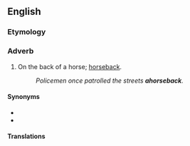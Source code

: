 ==English==

===Etymology===
{{prefix|en|a|horseback}}

===Adverb===
{{en-adv|-}}

# On the back of a horse; [[horseback#Adverb|horseback]].
#: ''Policemen once patrolled the streets '''ahorseback'''.''

====Synonyms====
* {{l|en|horseback}}
* {{l|en|ahorse}}

====Translations====
{{trans-see|on the back of a horse|horseback}}